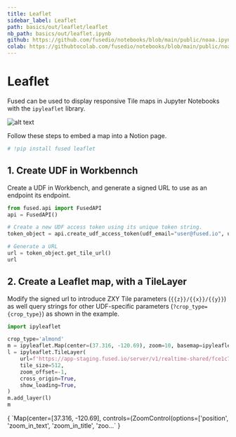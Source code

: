 ```yaml
---
title: Leaflet
sidebar_label: Leaflet
path: basics/out/leaflet/leaflet
nb_path: basics/out/leaflet.ipynb
github: https://github.com/fusedio/notebooks/blob/main/public/noaa.ipynb
colab: https://githubtocolab.com/fusedio/notebooks/blob/main/public/noaa.ipynb
---
```



<LinkButtons
  githubUrl="https://github.com/fusedio/notebooks/blob/main/public/noaa.ipynb"
  colabUrl="https://githubtocolab.com/fusedio/notebooks/blob/main/public/noaa.ipynb"
/>

# Leaflet

Fused can be used to display responsive Tile maps in Jupyter Notebooks with the
`ipyleaflet` library.

![alt text](https://fused-magic.s3.us-west-2.amazonaws.com/docs_assets/gifs/leaflet.gif)

Follow these steps to embed a map into a Notion page.

```python
# !pip install fused leaflet
```

## 1. Create UDF in Workbennch

Create a UDF in Workbench, and generate a signed URL to use as an endpoint its endpoint.

```python
from fused.api import FusedAPI
api = FusedAPI()

# Create a new UDF access token using its unique token string.
token_object = api.create_udf_access_token(udf_email="user@fused.io", udf_name="CDLs_Tile_Example")

# Generate a URL
url = token_object.get_tile_url()
url
```

## 2. Create a Leaflet map, with a TileLayer

Modify the signed url to introduce ZXY Tile parameters (`{{z}}/{{x}}/{{y}}`) as well
query strings for other UDF-specific parameters (`?crop_type={crop_type}`) as shown in
the example.

```python
import ipyleaflet

crop_type='almond'
m = ipyleaflet.Map(center=(37.316, -120.69), zoom=10, basemap=ipyleaflet.basemaps.CartoDB.PositronOnlyLabels)
l = ipyleaflet.TileLayer(
    url=f'https://app-staging.fused.io/server/v1/realtime-shared/fce1c75c21a228b7eb067aa387f573196034d9707d78c85c32c363fc88ef4d4e/run/tiles/{{z}}/{{x}}/{{y}}?crop_type={crop_type}',
    tile_size=512,
    zoom_offset=-1,
    cross_origin=True,
    show_loading=True,
)
m.add_layer(l)
m
```

<CellOutput>
{
  `Map(center=[37.316, -120.69], controls=(ZoomControl(options=['position', 'zoom_in_text', 'zoom_in_title', 'zoo…`
}
</CellOutput>

```python

```

